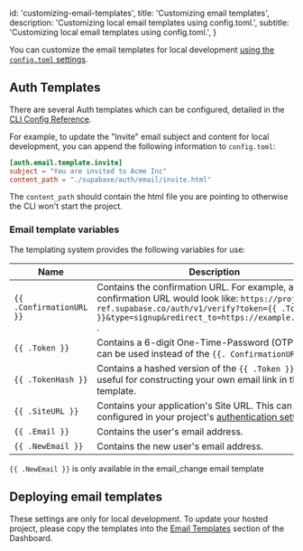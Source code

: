 
  id: 'customizing-email-templates',
  title: 'Customizing email templates',
  description: 'Customizing local email templates using config.toml.',
  subtitle: 'Customizing local email templates using config.toml.',
}

You can customize the email templates for local development [using the `config.toml` settings](/docs/guides/cli/managing-config).

## Auth Templates 

There are several Auth templates which can be configured, detailed in the [CLI Config Reference](/docs/guides/cli/config#auth-config).

For example, to update the "Invite" email subject and content for local development, you can append the following information to `config.toml`:

```toml
[auth.email.template.invite]
subject = "You are invited to Acme Inc"
content_path = "./supabase/auth/email/invite.html"
```

The `content_path` should contain the html file you are pointing to otherwise the CLI won't start the project.

### Email template variables

The templating system provides the following variables for use:

| Name                     | Description                                                                                                                                                                                                       |
| ------------------------ | ----------------------------------------------------------------------------------------------------------------------------------------------------------------------------------------------------------------- |
| `{{ .ConfirmationURL }}` | Contains the confirmation URL. For example, a signup confirmation URL would look like: `https://project-ref.supabase.co/auth/v1/verify?token={{ .TokenHash }}&type=signup&redirect_to=https://example.com/path` . |
| `{{ .Token }}`           | Contains a 6-digit One-Time-Password (OTP) that can be used instead of the `{{. ConfirmationURL }}` .                                                                                                             |
| `{{ .TokenHash }}`       | Contains a hashed version of the `{{ .Token }}`. This is useful for constructing your own email link in the email template.                                                                                       |
| `{{ .SiteURL }}`         | Contains your application's Site URL. This can be configured in your project's [authentication settings](https://supabase.com/dashboard/project/_/auth/url-configuration).                                        |
| `{{ .Email }}`           | Contains the user's email address.                                                                                                                                                                                |
| `{{ .NewEmail }}`        | Contains the new user's email address.                                                                                                                                                                            |

<Admonition type="note">

`{{ .NewEmail }}` is only available in the email_change email template

</Admonition>

## Deploying email templates

These settings are only for local development. To update your hosted project, please copy the templates into the [Email Templates](/dashboard/project/_/auth/templates) section of the Dashboard.


